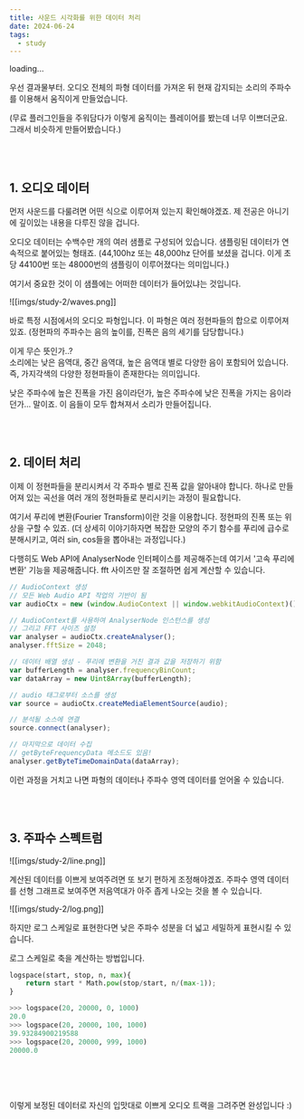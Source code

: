 ```yaml
---
title: 사운드 시각화를 위한 데이터 처리
date: 2024-06-24
tags:
  - study
---
```


<div className="wave-player"
    data-music_url="/audio/junk_2024_001.wav"
    data-error="failed to load music file...">
    loading...
</div>

우선 결과물부터. 
오디오 전체의 파형 데이터를 가져온 뒤 현재 감지되는 소리의 주파수를 이용해서 움직이게 만들었습니다.  

(무료 플러그인들을 주워담다가 이렇게 움직이는 플레이어를 봤는데 너무 이쁘더군요. 그래서 비슷하게 만들어봤습니다.)

<br/>
<br/>

## 1. 오디오 데이터

먼저 사운드를 다룰려면 어떤 식으로 이루어져 있는지 확인해야겠죠. 제 전공은 아니기에 깊이있는 내용을 다루진 않을 겁니다.

오디오 데이터는 수백수만 개의 여러 샘플로 구성되어 있습니다. 
샘플링된 데이터가 연속적으로 붙어있는 형태죠. (44,100hz 또는 48,000hz 단어를 보셨을 겁니다. 이게 초당 44100번 또는 48000번의 샘플링이 이루어졌다는 의미입니다.)

여기서 중요한 것이 이 샘플에는 어떠한 데이터가 들어있냐는 것입니다.

![[imgs/study-2/waves.png]]

바로 특정 시점에서의 오디오 파형입니다. 이 파형은 여러 정현파들의 합으로 이루어져 있죠.
(정현파의 주파수는 음의 높이를, 진폭은 음의 세기를 담당합니다.)

이게 무슨 뜻인가..?  
소리에는 낮은 음역대, 중간 음역대, 높은 음역대 별로 다양한 음이 포함되어 있습니다. 
즉, 가지각색의 다양한 정현파들이 존재한다는 의미입니다.

낮은 주파수에 높은 진폭을 가진 음이라던가, 높은 주파수에 낮은 진폭을 가지는 음이라던가... 말이죠. 
이 음들이 모두 합쳐져서 소리가 만들어집니다. 

<br/>
<br/>

## 2. 데이터 처리

이제 이 정현파들을 분리시켜서 각 주파수 별로 진폭 값을 알아내야 합니다. 
하나로 만들어져 있는 곡선을 여러 개의 정현파들로 분리시키는 과정이 필요합니다.

여기서 푸리에 변환(Fourier Transform)이란 것을 이용합니다. 정현파의 진폭 또는 위상을 구할 수 있죠.
(더 상세히 이야기하자면 복잡한 모양의 주기 함수를 푸리에 급수로 분해시키고, 여러 sin, cos들을 뽑아내는 과정입니다.)

다행히도 Web API에 AnalyserNode 인터페이스를 제공해주는데 여기서 '고속 푸리에 변환' 기능을 제공해줍니다. fft 사이즈만 잘 조절하면 쉽게 계산할 수 있습니다.

```js
// AudioContext 생성
// 모든 Web Audio API 작업의 기반이 됨
var audioCtx = new (window.AudioContext || window.webkitAudioContext)();

// AudioContext를 사용하여 AnalyserNode 인스턴스를 생성
// 그리고 FFT 사이즈 설정
var analyser = audioCtx.createAnalyser();
analyser.fftSize = 2048;

// 데이터 배열 생성 - 푸리에 변환을 거친 결과 값을 저장하기 위함
var bufferLength = analyser.frequencyBinCount;
var dataArray = new Uint8Array(bufferLength);

// audio 태그로부터 소스를 생성
var source = audioCtx.createMediaElementSource(audio);

// 분석될 소스에 연결
source.connect(analyser);

// 마지막으로 데이터 수집
// getByteFrequencyData 메소드도 있음!
analyser.getByteTimeDomainData(dataArray);
```

이런 과정을 거치고 나면 파형의 데이터나 주파수 영역 데이터를 얻어올 수 있습니다.

<br/>
<br/>

## 3. 주파수 스펙트럼

![[imgs/study-2/line.png]]

계산된 데이터를 이쁘게 보여주려면 또 보기 편하게 조정해야겠죠. 
주파수 영역 데이터를 선형 그래프로 보여주면 저음역대가 아주 좁게 나오는 것을 볼 수 있습니다. 

![[imgs/study-2/log.png]]

하지만 로그 스케일로 표현한다면 낮은 주파수 성분을 더 넓고 세밀하게 표현시킬 수 있습니다. 

로그 스케일로 축을 계산하는 방법입니다.
```python
logspace(start, stop, n, max){
    return start * Math.pow(stop/start, n/(max-1));
}

>>> logspace(20, 20000, 0, 1000)
20.0
>>> logspace(20, 20000, 100, 1000)
39.93284900219588
>>> logspace(20, 20000, 999, 1000)
20000.0
```

<br/>
<br/>
<br/>

이렇게 보정된 데이터로 자신의 입맛대로 이쁘게 오디오 트랙을 그려주면 완성입니다 :)  
